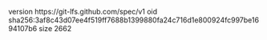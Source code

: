version https://git-lfs.github.com/spec/v1
oid sha256:3af8c43d07ee4f519ff7688b1399880fa24c716d1e800924fc997be1694107b6
size 2662
